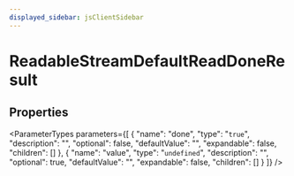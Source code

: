```yaml
---
displayed_sidebar: jsClientSidebar
---
```



# ReadableStreamDefaultReadDoneResult

## Properties

<ParameterTypes parameters={[
  {
    "name": "done",
    "type": "`true`",
    "description": "",
    "optional": false,
    "defaultValue": "",
    "expandable": false,
    "children": []
  },
  {
    "name": "value",
    "type": "`undefined`",
    "description": "",
    "optional": true,
    "defaultValue": "",
    "expandable": false,
    "children": []
  }
]} />
